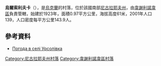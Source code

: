 {{coord|47|24|16|N|31|19|37|E|scale:100000|display=title}}

'''烏爾索利夫卡'''（{{lang-uk|Урсолівка}}），是[[烏克蘭|烏克蘭]]的村落，位於該國南部[[尼古拉耶夫州|尼古拉耶夫州]]，由[[韋謝利諾韋區|韋謝利諾韋區]]負責管轄，始建於1923年，面積0.97平方公里，海拔高度61米，2001年人口139，人口密度每平方公里143.9人。

==參考資料==
* [http://weather.in.ua/ua/nikolaevskaja/26940 Погода в селі Урсолівка] {{Wayback|url=http://weather.in.ua/ua/nikolaevskaja/26940 |date=20160607113504 }}

[[Category:尼古拉耶夫州村落|Category:尼古拉耶夫州村落]]
[[Category:韋謝利諾韋區村落|Category:韋謝利諾韋區村落]]


{{Mykolaiv-geo-stub}}